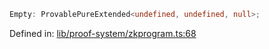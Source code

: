 ```ts
Empty: ProvablePureExtended<undefined, undefined, null>;
```

Defined in: [lib/proof-system/zkprogram.ts:68](https://github.com/o1-labs/o1js/blob/fca908c243ee8e908efacaf73a882d48759e675a/src/lib/proof-system/zkprogram.ts#L68)
